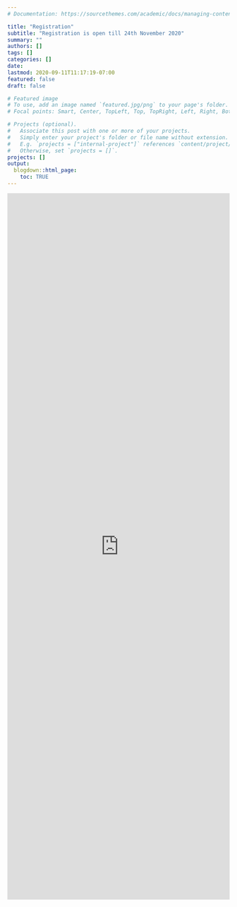 ```yaml
---
# Documentation: https://sourcethemes.com/academic/docs/managing-content/

title: "Registration"
subtitle: "Registration is open till 24th November 2020"
summary: ""
authors: []
tags: []
categories: []
date: 
lastmod: 2020-09-11T11:17:19-07:00
featured: false
draft: false

# Featured image
# To use, add an image named `featured.jpg/png` to your page's folder.
# Focal points: Smart, Center, TopLeft, Top, TopRight, Left, Right, BottomLeft, Bottom, BottomRight.

# Projects (optional).
#   Associate this post with one or more of your projects.
#   Simply enter your project's folder or file name without extension.
#   E.g. `projects = ["internal-project"]` references `content/project/deep-learning/index.md`.
#   Otherwise, set `projects = []`.
projects: []
output: 
  blogdown::html_page:
    toc: TRUE
---
```


<!-- <form name="contact" method="POST" data-netlify="true" action="thanx.html"> -->
<!--   <p> -->
<!--     <label>Your Name: <input type="text" name="name" /></label>    -->
<!--   </p> -->
<!--   <p> -->
<!--     <label>Your Email: <input type="email" name="email" /></label> -->
<!--   </p> -->
<!--   <p> -->
<!--     <label>Your Role: <select name="role[]" multiple> -->
<!--       <option value="leader">Leader</option> -->
<!--       <option value="follower">Follower</option> -->
<!--     </select></label> -->
<!--   </p> -->
<!--   <p> -->
<!--     <label>Message: <textarea name="message"></textarea></label> -->
<!--   </p> -->
<!--   <p> -->
<!--     <button type="submit">Send</button> -->
<!--   </p> -->
<!-- </form> -->

<iframe src="https://docs.google.com/forms/d/e/1FAIpQLSf9MicwcS5aiEgpTcknTTOHPO6w8K-dPx1Bto8Z7ycvbbikDg/viewform?embedded=true" width="100%" height="1600" frameborder="0" marginheight="0" marginwidth="0">Loading…</iframe>
